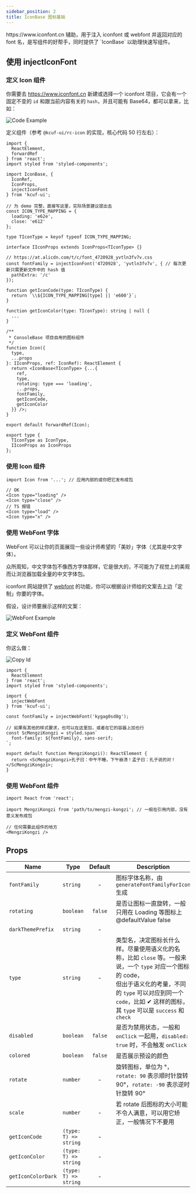 ```yaml
---
sidebar_position: 2
title: IconBase 图标基础
---
```


<ComponentBrief name="IconBase">
  https://www.iconfont.cn 辅助，用于注入 iconfont 或 webfont 并返回对应的 font 名，是写组件的好帮手，同时提供了 `IconBase` 以助理快速写组件。
</ComponentBrief>

## 使用 injectIconFont

### 定义 Icon 组件

你需要去 https://www.iconfont.cn 新建或选择一个 iconfont 项目，它会有一个固定不变的 `id` 和跟当前内容有关的 `hash`，并且可能有 Base64，都可以拿来，比如：

![Code Example](https://img.alicdn.com/imgextra/i3/O1CN01xQMgKp1syThmNp0Db_!!6000000005835-2-tps-1920-1048.png)

定义组件（参考 `@kcuf-ui/rc-icon` 的实现，核心代码 50 行左右）：

```tsx
import {
  ReactElement,
  forwardRef
} from 'react';
import styled from 'styled-components';

import IconBase, {
  IconRef,
  IconProps,
  injectIconFont
} from 'kcuf-ui';

// 为 demo 完整，直接写这里，实际场景建议提出去
const ICON_TYPE_MAPPING = {
  loading: 'e62e',
  close: 'e612'
};

type TIconType = keyof typeof ICON_TYPE_MAPPING;

interface IIconProps extends IconProps<TIconType> {}

// https://at.alicdn.com/t/c/font_4720928_yvtln3fv7v.css
const fontFamily = injectIconFont('4720928', 'yvtln3fv7v', { // 每次更新只需更新文件中的 hash 值
  pathExtra: '/c'
});

function getIconCode(type: TIconType) {
  return `\\${ICON_TYPE_MAPPING[type] || 'e600'}`;
}

function getIconColor(type: TIconType): string | null {
  ...
}

/**
 * ConsoleBase 项目自用的图标组件
 */
function Icon({
  type,
  ...props
}: IIconProps, ref: IconRef): ReactElement {
  return <IconBase<TIconType> {...{
    ref,
    type,
    rotating: type === 'loading',
    ...props,
    fontFamily,
    getIconCode,
    getIconColor
  }} />;
}

export default forwardRef(Icon);

export type {
  TIconType as IconType,
  IIconProps as IconProps
};
```

### 使用 Icon 组件

```tsx
import Icon from '...'; // 应用内部的或你把它发布成包

// OK
<Icon type="loading" />
<Icon type="close" />
// TS 报错
<Icon type="load" />
<Icon type="x" />
```

### 使用 WebFont 字体

WebFont 可以让你的页面展现一些设计师希望的「美妙」字体（尤其是中文字体）。

众所周知，中文字体包不像西方字体那样，它是很大的，不可能为了视觉上的美观而让浏览器加载全量的中文字体包。

iconfont 网站提供了 [webfont](https://www.iconfont.cn/webfont) 的功能，你可以根据设计师给的文案去上边「定制」你要的字体。

假设，设计师要展示这样的文案：

![WebFont Example](https://img.alicdn.com/imgextra/i1/O1CN01KKpw4f1mkqDbsPutl_!!6000000004993-2-tps-852-82.png)

### 定义 WebFont 组件

你这么做：

![Copy Id](https://img.alicdn.com/imgextra/i2/O1CN01Ml8SDd238ggwXhb9E_!!6000000007211-2-tps-905-556.png)

```tsx
import {
  ReactElement
} from 'react';
import styled from 'styled-components';

import {
  injectWebFont
} from 'kcuf-ui';

const fontFamily = injectWebFont('kygag0sd8g');

// 如果有其他的样式要求，也可以在这里加，或者在它的容器上加也行
const ScMengziKongzi = styled.span`
  font-family: ${fontFamily}, sans-serif;
`;

export default function MengziKongzi(): ReactElement {
  return <ScMengziKongzi>孔子曰：中午不睡，下午崩溃！孟子曰：孔子说的对！</ScMengziKongzi>;
}
```

### 使用 WebFont 组件

```tsx
import React from 'react';

import MengziKongzi from 'path/to/mengzi-kongzi'; // 一般在引用内部，没有意义发布成包

// 任何需要此组件的地方
<MengziKongzi />
```

## Props

| Name | Type | Default | Description |
| --- | --- | :-: | --- |
| `fontFamily` <Required /> | `string` | - | 图标字体名称，由 `generateFontFamilyForIcon` 生成 |
| `rotating` | `boolean` | `false` | 是否让图标一直旋转，一般只用在 Loading 等图标上<br />@defaultValue false |
| `darkThemePrefix` | `string` | - |  |
| `type` <Required /> | `string` | - | 类型名，决定图标长什么样。尽量使用语义化的名称，比如 `close` 等。一般来说，一个 `type` 对应一个图标的 code，<br />但出于语义化的考量，不同的 `type` 可以对应到同一个 `code`，比如 ✔ 这样的图标，其 `type` 可以是 `success` 和 `check` |
| `disabled` | `boolean` | `false` | 是否为禁用状态，一般和 `onClick` 一起用，`disabled: true` 时，不会触发 `onClick` |
| `colored` | `boolean` | `false` | 是否展示预设的颜色 |
| `rotate` | `number` | - | 旋转图标，单位为 °，`rotate: 90` 表示顺时针旋转 90°，`rotate: -90` 表示逆时针旋转 90° |
| `scale` | `number` | - | 若 rotate 后图标的大小可能不令人满意，可以用它矫正，一般情况下不要用 |
| `getIconCode` <Required /> | `(type: T) => string` | - |  |
| `getIconColor` | `(type: T) => string` | - |  |
| `getIconColorDark` | `(type: T) => string` | - |  |
